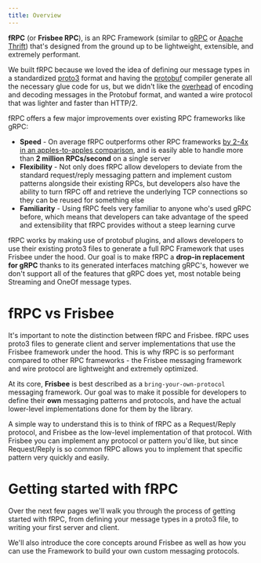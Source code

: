 ```yaml
---
title: Overview
---
```


**fRPC** (or **Frisbee RPC**), is an <Tooltip tip="Remote Procedure Call">RPC</Tooltip> Framework (similar to [gRPC](https://grpc.io) or
[Apache Thrift](https://thrift.apache.org/)) that's designed from the ground up to be lightweight, extensible, and extremely performant.

We built <Tooltip tip="Frisbee RPC">fRPC</Tooltip> because we loved the idea of defining our message types in a standardized
[proto3](https://protobuf.dev/programming-guides/proto3/) format and having the [protobuf](https://github.com/protocolbuffers/protobuf) compiler generate all the necessary
glue code for us, but we didn't like the [overhead](https://github.com/boguslaw-wojcik/encoding-benchmarks) of encoding and decoding
messages in the <Tooltip tip="Data format used to serialize structured data">Protobuf</Tooltip> format, and wanted a wire protocol that was lighter and faster
than <Tooltip tip="Wire format used for gRPC">HTTP\/2</Tooltip>.

<Tooltip tip="Frisbee RPC">fRPC</Tooltip> offers a few major improvements over existing
RPC frameworks like gRPC:

- **Speed** - On average fRPC outperforms other RPC frameworks [by 2-4x in an apples-to-apples comparison](/performance/grpc-benchmarks), and is easily able to handle more than **2 million RPCs/second** on a single server
- **Flexibility** - Not only does fRPC allow developers to deviate from the standard request/reply messaging pattern and implement custom patterns alongside their existing RPCs, but developers also have the ability to turn fRPC off and retrieve the underlying TCP connections so they can be reused for something else
- **Familiarity** - Using fRPC feels very familiar to anyone who's used gRPC before, which means that developers can take advantage of the speed and extensibility that fRPC provides without a steep learning curve

fRPC works by making use of protobuf plugins, and allows developers to use their existing proto3 files to generate a full
RPC Framework that uses Frisbee under the hood. Our goal is to make fRPC a **drop-in
replacement for gRPC** thanks to its generated interfaces matching gRPC's, however we don't support all of the features that
gRPC does yet, most notable being Streaming and OneOf message types.

# fRPC vs Frisbee

It's important to note the distinction between fRPC and Frisbee. fRPC uses proto3 files to generate client and server
implementations that use the Frisbee framework under the hood. This is why fRPC is so performant compared to other RPC
frameworks - the Frisbee messaging framework and wire protocol are lightweight and extremely optimized.

At its core, **Frisbee** is best described as a `bring-your-own-protocol` messaging framework. Our goal was
to make it possible for developers to define their **own** messaging patterns and protocols, and have the actual
lower-level implementations done for them by the library.

<Note>
  A simple way to understand this is to think of fRPC as a Request/Reply
  protocol, and Frisbee as the low-level implementation of that protocol. With
  Frisbee you can implement any protocol or pattern you'd like, but since
  Request/Reply is so common fRPC allows you to implement that specific pattern
  very quickly and easily.
</Note>

# Getting started with fRPC

Over the next few pages we'll walk you through the process of getting started with <Tooltip tip="Frisbee RPC">fRPC</Tooltip>,
from defining your message types in a <Tooltip tip="Syntax used to describe protocol buffers">proto3</Tooltip> file, to writing your first server and client.

We'll also introduce the core concepts around Frisbee as well as how you can use the Framework to build your own custom messaging protocols.
